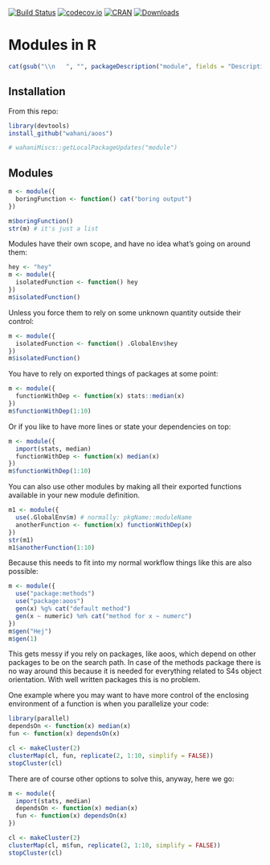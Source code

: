 [![Build Status](https://travis-ci.org/wahani/module.png?branch=master)](https://travis-ci.org/wahani/module)
[![codecov.io](https://codecov.io/github/wahani/module/coverage.svg?branch=master)](https://codecov.io/github/wahani/module?branch=master)
[![CRAN](http://www.r-pkg.org/badges/version/module)](http://cran.rstudio.com/package=module)
[![Downloads](http://cranlogs.r-pkg.org/badges/module?color=brightgreen)](http://www.r-pkg.org/pkg/module)


# Modules in R
```r
cat(gsub("\\n   ", "", packageDescription("module", fields = "Description")))
```

## Installation

From this repo:
```r
library(devtools)
install_github("wahani/aoos")
```

```r
# wahaniMiscs::getLocalPackageUpdates("module")
```

## Modules

```r
m <- module({
  boringFunction <- function() cat("boring output")
})

m$boringFunction()
str(m) # it's just a list
```

Modules have their own scope, and have no idea what's going on around them:

```r
hey <- "hey"
m <- module({
  isolatedFunction <- function() hey
})
m$isolatedFunction()
```

Unless you force them to rely on some unknown quantity outside their control:

```r
m <- module({
  isolatedFunction <- function() .GlobalEnv$hey
})
m$isolatedFunction()
```

You have to rely on exported things of packages at some point:

```r
m <- module({
  functionWithDep <- function(x) stats::median(x)
})
m$functionWithDep(1:10)
```

Or if you like to have more lines or state your dependencies on top:

```r
m <- module({
  import(stats, median)
  functionWithDep <- function(x) median(x)
})
m$functionWithDep(1:10)
```

You can also use other modules by making all their exported functions
available in your new module definition.

```r
m1 <- module({
  use(.GlobalEnv$m) # normally: pkgName::moduleName
  anotherFunction <- function(x) functionWithDep(x)
})
str(m1)
m1$anotherFunction(1:10)
```

Because this needs to fit into my normal workflow things like this are also possible:

```r
m <- module({
  use("package:methods")
  use("package:aoos")
  gen(x) %g% cat("default method")
  gen(x ~ numeric) %m% cat("method for x ~ numerc")
})
m$gen("Hej")
m$gen(1)
```

This gets messy if you rely on packages, like aoos, which depend on other
packages to be on the search path. In case of the methods package there is no
way around this because it is needed for everything related to S4s object
orientation. With well written packages this is no problem.

One example where you may want to have more control of the enclosing environment 
of a function is when you parallelize your code:

```r
library(parallel)
dependsOn <- function(x) median(x)
fun <- function(x) dependsOn(x) 

cl <- makeCluster(2)
clusterMap(cl, fun, replicate(2, 1:10, simplify = FALSE))
stopCluster(cl)
```

There are of course other options to solve this, anyway, here we go:

```r
m <- module({
  import(stats, median)
  dependsOn <- function(x) median(x)
  fun <- function(x) dependsOn(x) 
})

cl <- makeCluster(2)
clusterMap(cl, m$fun, replicate(2, 1:10, simplify = FALSE))
stopCluster(cl)
```
